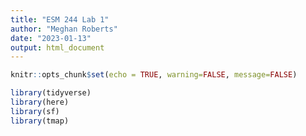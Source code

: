 ```yaml
---
title: "ESM 244 Lab 1"
author: "Meghan Roberts"
date: "2023-01-13"
output: html_document
---
```


```r
knitr::opts_chunk$set(echo = TRUE, warning=FALSE, message=FALSE)

library(tidyverse)
library(here)
library(sf)
library(tmap)
```

